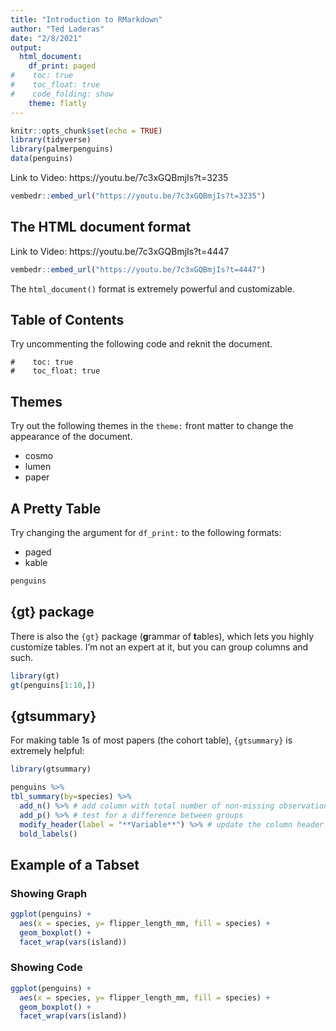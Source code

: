 ```yaml
---
title: "Introduction to RMarkdown"
author: "Ted Laderas"
date: "2/8/2021"
output: 
  html_document:
    df_print: paged
#    toc: true
#    toc_float: true
#    code_folding: show
    theme: flatly
---
```


```r
knitr::opts_chunk$set(echo = TRUE)
library(tidyverse)
library(palmerpenguins)
data(penguins)
```

Link to Video: https://youtu.be/7c3xGQBmjIs?t=3235

```r
vembedr::embed_url("https://youtu.be/7c3xGQBmjIs?t=3235")
```


## The HTML document format

Link to Video: https://youtu.be/7c3xGQBmjIs?t=4447

```r
vembedr::embed_url("https://youtu.be/7c3xGQBmjIs?t=4447")
```


The `html_document()` format is extremely powerful and customizable.


## Table of Contents

Try uncommenting the following code and reknit the document.

```
#    toc: true
#    toc_float: true
```

## Themes

Try out the following themes in the `theme:` front matter to change the appearance of the document.

- cosmo
- lumen
- paper

## A Pretty Table

Try changing the argument for `df_print:` to the following formats:

- paged
- kable

```r
penguins
```


## {gt} package

There is also the `{gt}` package (**g**rammar of **t**ables), which lets you highly customize tables. I'm not an expert at it, but you can group columns and such.

```r
library(gt)
gt(penguins[1:10,])
```

## {gtsummary}

For making table 1s of most papers (the cohort table), `{gtsummary}` is extremely helpful:

```r
library(gtsummary)

penguins %>%
tbl_summary(by=species) %>% 
  add_n() %>% # add column with total number of non-missing observations
  add_p() %>% # test for a difference between groups
  modify_header(label = "**Variable**") %>% # update the column header
  bold_labels()
```


## Example of a Tabset {.tabset}

### Showing Graph

```r
ggplot(penguins) +
  aes(x = species, y= flipper_length_mm, fill = species) +
  geom_boxplot() +
  facet_wrap(vars(island))

```

### Showing Code

```r
ggplot(penguins) +
  aes(x = species, y= flipper_length_mm, fill = species) +
  geom_boxplot() +
  facet_wrap(vars(island))

```


